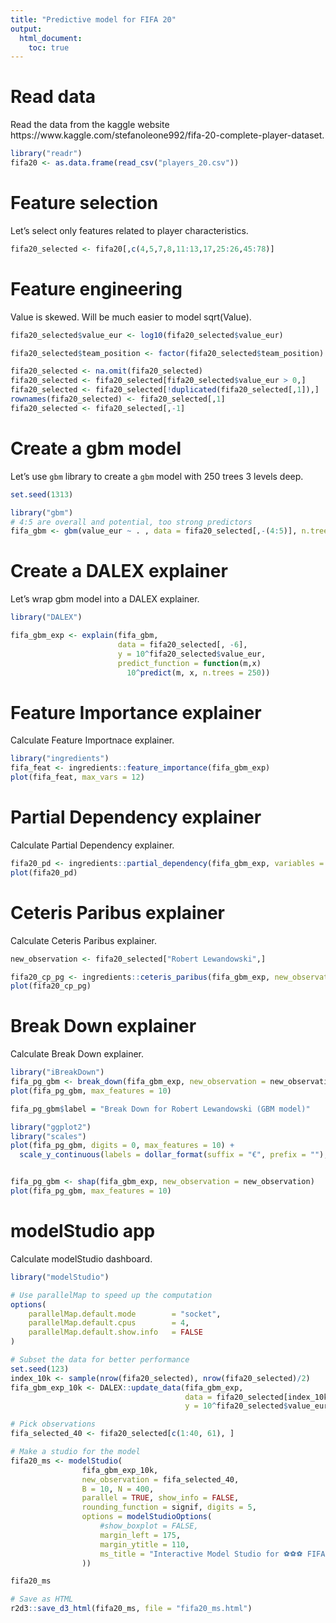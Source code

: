 ```yaml
---
title: "Predictive model for FIFA 20"
output: 
  html_document:
    toc: true
---
```


# Read data

Read the data from the kaggle website https://www.kaggle.com/stefanoleone992/fifa-20-complete-player-dataset.

```r
library("readr")
fifa20 <- as.data.frame(read_csv("players_20.csv"))
```

# Feature selection

Let's select only features related to player characteristics.

```r
fifa20_selected <- fifa20[,c(4,5,7,8,11:13,17,25:26,45:78)]
```

# Feature engineering

Value is skewed. Will be much easier to model sqrt(Value).

```r
fifa20_selected$value_eur <- log10(fifa20_selected$value_eur)

fifa20_selected$team_position <- factor(fifa20_selected$team_position)

fifa20_selected <- na.omit(fifa20_selected)
fifa20_selected <- fifa20_selected[fifa20_selected$value_eur > 0,]
fifa20_selected <- fifa20_selected[!duplicated(fifa20_selected[,1]),]
rownames(fifa20_selected) <- fifa20_selected[,1]
fifa20_selected <- fifa20_selected[,-1]
```

# Create a gbm model

Let's use `gbm` library to create a `gbm` model with 250 trees 3 levels deep.

```r
set.seed(1313)

library("gbm")
# 4:5 are overall and potential, too strong predictors
fifa_gbm <- gbm(value_eur ~ . , data = fifa20_selected[,-(4:5)], n.trees = 250, interaction.depth = 3)
```

# Create a DALEX explainer

Let's wrap gbm model into a DALEX explainer.

```r
library("DALEX")

fifa_gbm_exp <- explain(fifa_gbm, 
                        data = fifa20_selected[, -6], 
                        y = 10^fifa20_selected$value_eur, 
                        predict_function = function(m,x) 
                          10^predict(m, x, n.trees = 250))
```

# Feature Importance explainer

Calculate Feature Importnace explainer.

```r
library("ingredients")
fifa_feat <- ingredients::feature_importance(fifa_gbm_exp)
plot(fifa_feat, max_vars = 12)
```

# Partial Dependency explainer

Calculate Partial Dependency explainer.

```r
fifa20_pd <- ingredients::partial_dependency(fifa_gbm_exp, variables = "age")
plot(fifa20_pd)
```

# Ceteris Paribus explainer

Calculate Ceteris Paribus explainer.

```r
new_observation <- fifa20_selected["Robert Lewandowski",]

fifa20_cp_pg <- ingredients::ceteris_paribus(fifa_gbm_exp, new_observation = new_observation, variables = "age", variable_splits = list(age = seq(18,45,0.1)))
plot(fifa20_cp_pg)
```

# Break Down explainer

Calculate Break Down explainer.

```r
library("iBreakDown")
fifa_pg_gbm <- break_down(fifa_gbm_exp, new_observation = new_observation)
plot(fifa_pg_gbm, max_features = 10)

fifa_pg_gbm$label = "Break Down for Robert Lewandowski (GBM model)"

library("ggplot2")
library("scales")
plot(fifa_pg_gbm, digits = 0, max_features = 10) +  
  scale_y_continuous(labels = dollar_format(suffix = "€", prefix = ""), name = "Estimated value", limits = 1000000*c(1,100), breaks = 1000000*c(1,25,50,75,100))


fifa_pg_gbm <- shap(fifa_gbm_exp, new_observation = new_observation)
plot(fifa_pg_gbm, max_features = 10)


```

# modelStudio app

Calculate modelStudio dashboard.

```r
library("modelStudio")

# Use parallelMap to speed up the computation
options(
    parallelMap.default.mode        = "socket",
    parallelMap.default.cpus        = 4,
    parallelMap.default.show.info   = FALSE
)

# Subset the data for better performance
set.seed(123)
index_10k <- sample(nrow(fifa20_selected), nrow(fifa20_selected)/2)
fifa_gbm_exp_10k <- DALEX::update_data(fifa_gbm_exp,
                                       data = fifa20_selected[index_10k, -6],
                                       y = 10^fifa20_selected$value_eur[index_10k])

# Pick observations
fifa_selected_40 <- fifa20_selected[c(1:40, 61), ]

# Make a studio for the model
fifa20_ms <- modelStudio(
                fifa_gbm_exp_10k, 
                new_observation = fifa_selected_40,
                B = 10, N = 400,
                parallel = TRUE, show_info = FALSE,
                rounding_function = signif, digits = 5,
                options = modelStudioOptions(
                    #show_boxplot = FALSE,
                    margin_left = 175,
                    margin_ytitle = 110,
                    ms_title = "Interactive Model Studio for ⚽⚽⚽ FIFA 20 ⚽⚽⚽ (GBM model)"
                ))

fifa20_ms

# Save as HTML
r2d3::save_d3_html(fifa20_ms, file = "fifa20_ms.html")

```

